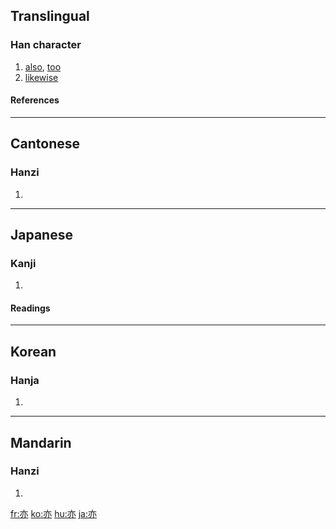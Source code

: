 ==Translingual==
===Han character===
{{Han char|rn=8|rad=亠|as=04|sn=6|four=0033<sub>0</sub>|canj=卜中弓金 (YLNC)}}
# [[also]], [[too]]
# [[likewise]]

====References====
{{Han ref|kx=0088.090|dkj=00293|dj=0187.010|hdz=10281.030|uh=4EA6|ud=20134|bh=A5E7|bd=42471}}

----

==Cantonese==
===Hanzi===
{{yue-hanzi|jyut=jik6|y=yik6}}
# {{defn|Cantonese}}

----

==Japanese==
===Kanji===
{{ja-kanji|grade=8|rs=亠04}}
# {{defn|Japanese}}

====Readings====
{{ja-readings|on=[[えき]] (eki), [[やく]] (yaku)|kun=[[また]] (mata)}}

----

==Korean==
===Hanja===
{{ko-hanja|hangeul=역|rv=yeok|mr=yŏk}}
# {{defn|Korean}}

----

==Mandarin==
===Hanzi===
{{cmn-hanzi|pin=[[yì]] ([[yi4]])|wg=i<sup>4</sup>}}
# {{defn|Mandarin}}

[[fr:亦]]
[[ko:亦]]
[[hu:亦]]
[[ja:亦]]